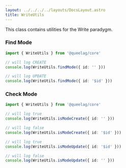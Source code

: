 ```yaml
---
layout: ../../../../layouts/DocsLayout.astro
title: WriteUtils
---
```


This class contains utilities for the Write paradygm.

### Find Mode

```ts
import { WriteUtils } from '@queelag/core'

// will log CREATE
console.log(WriteUtils.findMode({ id: '' }))

// will log UPDATE
console.log(WriteUtils.findMode({ id: '$id' }))
```

### Check Mode

```ts
import { WriteUtils } from '@queelag/core'

// will log true
console.log(WriteUtils.isModeCreate({ id: '' }))

// will log false
console.log(WriteUtils.isModeCreate({ id: '$id' }))

// will log true
console.log(WriteUtils.isModeUpdate({ id: '$id' }))

// will log false
console.log(WriteUtils.isModeUpdate({ id: '' }))
```
